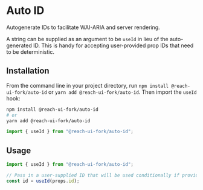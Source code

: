 
<SEO
	title="Auto ID"
	description="Autogenerate IDs to facilitate WAI-ARIA and server rendering in React"
/>

# Auto ID

Autogenerate IDs to facilitate WAI-ARIA and server rendering.

A string can be supplied as an argument to be `useId` in lieu of the auto-generated ID. This is handy for accepting user-provided prop IDs that need to be deterministic.

## Installation

From the command line in your project directory, run `npm install @reach-ui-fork/auto-id` or `yarn add @reach-ui-fork/auto-id`. Then import the `useId` hook:

```bash
npm install @reach-ui-fork/auto-id
# or
yarn add @reach-ui-fork/auto-id
```

```js
import { useId } from "@reach-ui-fork/auto-id";
```

## Usage

```js
import { useId } from "@reach-ui-fork/auto-id";

// Pass in a user-supplied ID that will be used conditionally if provided
const id = useId(props.id);
```
